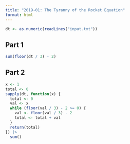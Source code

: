 ```yaml
---
title: "2019-01: The Tyranny of the Rocket Equation"
format: html
---
```


```r
dt <- as.numeric(readLines("input.txt"))
```

## Part 1

```r
sum(floor(dt / 3) - 2)
```

## Part 2

```r
x <- 1
total <- 0
sapply(dt, function(x) {
  total <- 0
  val <- x
  while (floor(val / 3) - 2 >= 0) {
    val <- floor(val / 3) - 2
    total <- total + val
  }
  return(total)
}) |>
  sum()
```

